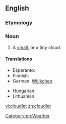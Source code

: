 ==English==

===Etymology===
{{suffix|cloud|let}}

===Noun===
{{en-noun}}

# A [[small]], or a tiny cloud.

====Translations====
{{trans-top|a small cloud}}
* Esperanto: {{t|eo|nubeto|xs=Esperanto}}
* Finnish: {{t-|fi|pilvenhattara}}
* German: [[Wölkchen]] {{n}}
{{trans-mid}}
* Hungarian: {{t-|hu|felhőcske}}
* Lithuanian: {{t|lt|debesėlis|xs=Lithuanian}}
{{trans-bottom}}

[[Category:en:Weather]]

[[vi:cloudlet]]
[[zh:cloudlet]]